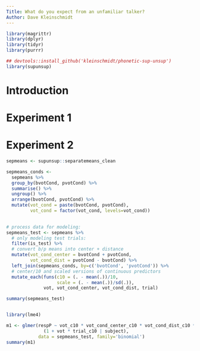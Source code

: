 ```yaml
---
Title: What do you expect from an unfamiliar talker?
Author: Dave Kleinschmidt
---
```


```r

library(magrittr)
library(dplyr)
library(tidyr)
library(purrr)

## devtools::install_github('kleinschmidt/phonetic-sup-unsup')
library(supunsup)

```

# Introduction

# Experiment 1

# Experiment 2

```r

sepmeans <- supunsup::separatemeans_clean

```

```r

sepmeans_conds <-
  sepmeans %>%
  group_by(bvotCond, pvotCond) %>%
  summarise() %>%
  ungroup() %>%
  arrange(bvotCond, pvotCond) %>%
  mutate(vot_cond = paste(bvotCond, pvotCond),
         vot_cond = factor(vot_cond, levels=vot_cond))
  

# process data for modeling:
sepmeans_test <- sepmeans %>%
  # only modeling test trials:
  filter(is_test) %>%
  # convert b/p means into center + distance
  mutate(vot_cond_center = bvotCond + pvotCond,
         vot_cond_dist = pvotCond - bvotCond) %>%
  left_join(sepmeans_conds, by=c('bvotCond', 'pvotCond')) %>%
  # center/10 and scaled versions of continuous predictors
  mutate_each(funs(c10 = (. - mean(.))/10,
                   scale = (. - mean(.))/sd(.)),
              vot, vot_cond_center, vot_cond_dist, trial)

summary(sepmeans_test)


library(lme4)

m1 <- glmer(respP ~ vot_c10 * vot_cond_center_c10 * vot_cond_dist_c10 * trial_c10 +
              (1 + vot * trial_c10 | subject),
            data = sepmeans_test, family='binomial')
summary(m1)

```
